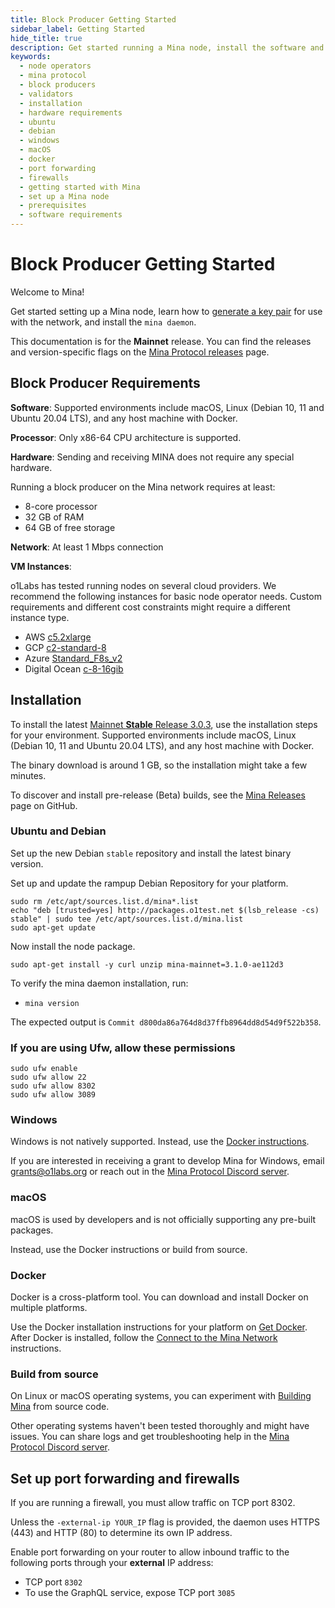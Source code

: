 ```yaml
---
title: Block Producer Getting Started
sidebar_label: Getting Started
hide_title: true
description: Get started running a Mina node, install the software and configure.
keywords:
  - node operators
  - mina protocol
  - block producers
  - validators
  - installation
  - hardware requirements
  - ubuntu
  - debian
  - windows
  - macOS
  - docker
  - port forwarding
  - firewalls
  - getting started with Mina
  - set up a Mina node
  - prerequisites
  - software requirements
---
```


# Block Producer Getting Started

Welcome to Mina!

Get started setting up a Mina node, learn how to [generate a key pair](/node-operators/generating-a-keypair) for use with the network, and install the `mina daemon`.

This documentation is for the **Mainnet** release. You can find the releases and version-specific flags on the [Mina Protocol releases](https://github.com/MinaProtocol/mina/releases) page.

## Block Producer Requirements

**Software**: Supported environments include macOS, Linux (Debian 10, 11 and Ubuntu 20.04 LTS), and any host machine with Docker.

**Processor**: Only x86-64 CPU architecture is supported.

**Hardware**: Sending and receiving MINA does not require any special hardware.

Running a block producer on the Mina network requires at least:

- 8-core processor
- 32 GB of RAM
- 64 GB of free storage

**Network**: At least 1 Mbps connection

**VM Instances**:

o1Labs has tested running nodes on several cloud providers. We recommend the following instances for basic node operator needs. Custom requirements and different cost constraints might require a different instance type.

- AWS [c5.2xlarge](https://www.ec2instances.info/?filter=c5.2xl&region=us-west-2&cost_duration=daily&selected=c5.2xlarge)
- GCP [c2-standard-8](https://cloud.google.com/compute/docs/machine-types)
- Azure [Standard_F8s_v2](https://docs.microsoft.com/en-us/azure/virtual-machines/windows/sizes-compute#fsv2-series-1)
- Digital Ocean [c-8-16gib](https://cloud.digitalocean.com/droplets/new?size=c-8-16gib)

## Installation

To install the latest [Mainnet **Stable** Release 3.0.3](https://github.com/MinaProtocol/mina/releases/tag/3.0.3), use the installation steps for your environment. Supported environments include macOS, Linux (Debian 10, 11 and Ubuntu 20.04 LTS), and any host machine with Docker.

The binary download is around 1 GB, so the installation might take a few minutes.

To discover and install pre-release (Beta) builds, see the [Mina Releases](https://github.com/MinaProtocol/mina/releases) page on GitHub.

### Ubuntu and Debian

Set up the new Debian `stable` repository and install the latest binary version.

Set up and update the rampup Debian Repository for your platform.

```
sudo rm /etc/apt/sources.list.d/mina*.list
echo "deb [trusted=yes] http://packages.o1test.net $(lsb_release -cs) stable" | sudo tee /etc/apt/sources.list.d/mina.list
sudo apt-get update
```

Now install the node package.

```
sudo apt-get install -y curl unzip mina-mainnet=3.1.0-ae112d3
```


To verify the mina daemon installation, run:

- `mina version`

The expected output is `Commit d800da86a764d8d37ffb8964dd8d54d9f522b358`.

### If you are using Ufw, allow these permissions

``` text
sudo ufw enable
sudo ufw allow 22
sudo ufw allow 8302
sudo ufw allow 3089
```

### Windows
Windows is not natively supported. Instead, use the [Docker instructions](getting-started#docker).

If you are interested in receiving a grant to develop Mina for Windows, email grants@o1labs.org or reach out in the [Mina Protocol Discord server](https://discord.gg/minaprotocol).

### macOS

macOS is used by developers and is not officially supporting any pre-built packages.

Instead, use the Docker instructions or build from source.

### Docker

Docker is a cross-platform tool. You can download and install Docker on multiple platforms.

Use the Docker installation instructions for your platform on [Get Docker](https://docs.docker.com/get-docker/). After Docker is installed, follow the [Connect to the Mina Network](/node-operators/block-producer-node/connecting-to-the-network#docker) instructions.

### Build from source

On Linux or macOS operating systems, you can experiment with [Building Mina](https://github.com/MinaProtocol/mina/blob/master/README-dev.md#building-mina) from source code.

Other operating systems haven't been tested thoroughly and might have issues. You can share logs and get troubleshooting help in the [Mina Protocol Discord server](https://discord.gg/minaprotocol).

## Set up port forwarding and firewalls

If you are running a firewall, you must allow traffic on TCP port 8302.

Unless the `-external-ip YOUR_IP` flag is provided, the daemon uses HTTPS (443) and HTTP (80) to determine its own IP address.

Enable port forwarding on your router to allow inbound traffic to the following ports through your **external** IP address:

- TCP port `8302`
- To use the GraphQL service, expose TCP port `3085`
